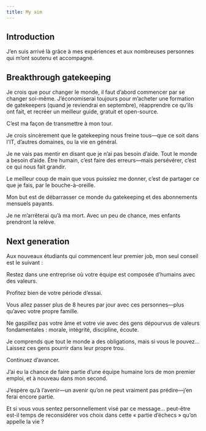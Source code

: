 ```yaml
---
title: My aim
---
```


## Introduction

J’en suis arrivé là grâce à mes expériences et aux nombreuses personnes qui m’ont soutenu et accompagné.

## Breakthrough gatekeeping

Je crois que pour changer le monde, il faut d’abord commencer par se changer soi-même. J’économiserai toujours pour m’acheter une formation de gatekeepers (quand je reviendrai en septembre), réapprendre ce qu’ils ont fait, et recréer un meilleur guide, gratuit et open-source.

C’est ma façon de transmettre à mon tour.

Je crois sincèrement que le gatekeeping nous freine tous—que ce soit dans l'IT, d’autres domaines, ou la vie en général.

Je ne vais pas mentir en disant que je n’ai pas besoin d’aide. Tout le monde a besoin d’aide. Être humain, c’est faire des erreurs—mais persévérer, c’est ce qui nous fait grandir.

Le meilleur coup de main que vous puissiez me donner, c’est de partager ce que je fais, par le bouche-à-oreille.

Mon but est de débarrasser ce monde du gatekeeping et des abonnements mensuels payants.

Je ne m’arrêterai qu’à ma mort. Avec un peu de chance, mes enfants prendront la relève.

## Next generation

Aux nouveaux étudiants qui commencent leur premier job, mon seul conseil est le suivant :

Restez dans une entreprise où votre équipe est composée d’humains avec des valeurs.

Profitez bien de votre période d’essai.

Vous allez passer plus de 8 heures par jour avec ces personnes—plus qu’avec votre propre famille.

Ne gaspillez pas votre âme et votre vie avec des gens dépourvus de valeurs fondamentales : morale, intégrité, discipline, écoute.

Je comprends que tout le monde a des obligations, mais si vous le pouvez… Laissez ces gens pourrir dans leur propre trou.

Continuez d’avancer.

J’ai eu la chance de faire partie d’une équipe humaine lors de mon premier emploi, et à nouveau dans mon second.

J’espère qu’à l’avenir—un avenir qu’on ne peut vraiment pas prédire—j’en ferai encore partie.

Et si vous vous sentez personnellement visé par ce message… peut-être est-il temps de reconsidérer vos choix dans cette « partie d’échecs » qu’on appelle la vie ?

<LearningCycle lang="fr" />
<CultureCycle lang="fr" />